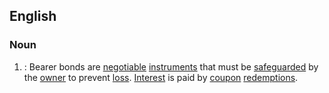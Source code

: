 ==English==

===Noun===

{{en-noun}}

#{{law}}: Bearer bonds are [[negotiable]] [[instruments]] that must be [[safeguarded]] by the [[owner]] to prevent [[loss]]. [[Interest]] is paid by [[coupon]] [[redemption]]s.